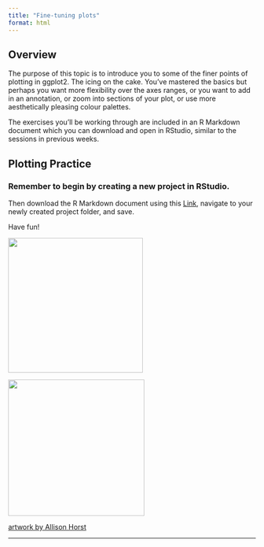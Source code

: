 ```yaml
---
title: "Fine-tuning plots"
format: html
---
```


## Overview

The purpose of this topic is to introduce you to some of the finer points of plotting in ggplot2. The icing on the cake. You've mastered the basics but perhaps you want more flexibility over the axes ranges, or you want to add in an annotation, or zoom into sections of your plot, or use more aesthetically pleasing colour palettes.

The exercises you'll be working through are included in an R Markdown document which you can download and open in RStudio, similar to the sessions in previous weeks.

## Plotting Practice

### Remember to begin by creating a new project in RStudio.

Then download the R Markdown document using this [Link](files/finetuning_plots.Rmd), navigate to your newly created project folder, and save.

Have fun!

![](images/week4.2.presenting_monster.png){fig-align="center" width="274"}

![](images/week4.2.patchwork.jpg){fig-align="center" width="277"}

[artwork by Allison Horst](https://x.com/allison_horst?lang=en)

------------------------------------------------------------------------
